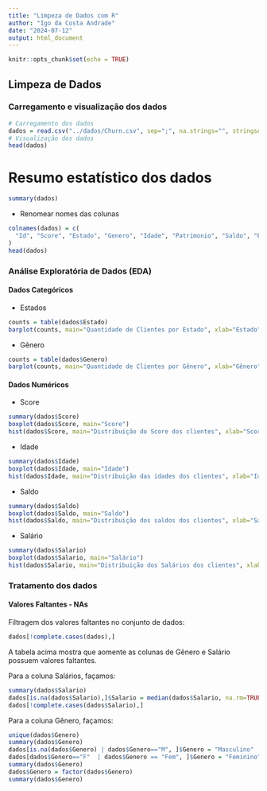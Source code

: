 ```yaml
---
title: "Limpeza de Dados com R"
author: "Igo da Costa Andrade"
date: "2024-07-12"
output: html_document
---
```


```r
knitr::opts_chunk$set(echo = TRUE)
```

## Limpeza de Dados

### Carregamento e visualização dos dados

```r
# Carregamento dos dados
dados = read.csv("../dados/Churn.csv", sep=";", na.strings="", stringsAsFactors = TRUE)
# Visualização dos dados
head(dados)
```


# Resumo estatístico dos dados
```r
summary(dados)
```

* Renomear nomes das colunas


```r
colnames(dados) = c(
  "Id", "Score", "Estado", "Genero", "Idade", "Patrimonio", "Saldo", "Produtos", "TemCartCredito", "Ativo", "Salario", "Saiu"
)
head(dados)
```

### Análise Exploratória de Dados (EDA)

#### Dados Categóricos

* Estados

```r
counts = table(dados$Estado)
barplot(counts, main="Quantidade de Clientes por Estado", xlab="Estado", ylab="Quantidade")
```

* Gênero

```r
counts = table(dados$Genero)
barplot(counts, main="Quantidade de Clientes por Gênero", xlab="Gênero", ylab="Quantidade")
```

#### Dados Numéricos

* Score

```r
summary(dados$Score)
boxplot(dados$Score, main="Score")
hist(dados$Score, main="Distribuição do Score dos clientes", xlab="Score", ylab="Frequência")
```

* Idade

```r
summary(dados$Idade)
boxplot(dados$Idade, main="Idade")
hist(dados$Idade, main="Distribuição das idades dos clientes", xlab="Idade", ylab="Frequência")
```


* Saldo

```r
summary(dados$Saldo)
boxplot(dados$Saldo, main="Saldo")
hist(dados$Saldo, main="Distribuição dos saldos dos clientes", xlab="Saldo", ylab="Frequência")
```

* Salário

```r
summary(dados$Salario)
boxplot(dados$Salario, main="Salário")
hist(dados$Salario, main="Distribuição dos Salários dos clientes", xlab="Salário", ylab="Frequência")
```


### Tratamento dos dados

#### Valores Faltantes - NAs

Filtragem dos valores faltantes no conjunto de dados:

```r
dados[!complete.cases(dados),]
```


A tabela acima mostra que aomente as colunas de Gênero e Salário possuem valores faltantes. 

Para a coluna Salários, façamos:

```r
summary(dados$Salario)
dados[is.na(dados$Salario),]$Salario = median(dados$Salario, na.rm=TRUE)
dados[!complete.cases(dados$Salario),]
```
Para a coluna Gênero, façamos:

```r
unique(dados$Genero)
summary(dados$Genero)
dados[is.na(dados$Genero) | dados$Genero=="M", ]$Genero = "Masculino"
dados[dados$Genero=="F"  | dados$Genero == "Fem", ]$Genero = "Feminino"
summary(dados$Genero)
dados$Genero = factor(dados$Genero)
summary(dados$Genero)
```


